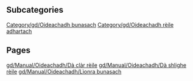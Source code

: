 
== Subcategories ==
[[Category/gd/Oideachadh bunasach]]
[[Category/gd/Oideachadh rèile adhartach]]

== Pages ==
[[gd/Manual/Oideachadh/Dà clàr rèile]]
[[gd/Manual/Oideachadh/Dà shlighe rèile]]
[[gd/Manual/Oideachadh/Lìonra bunasach]]
